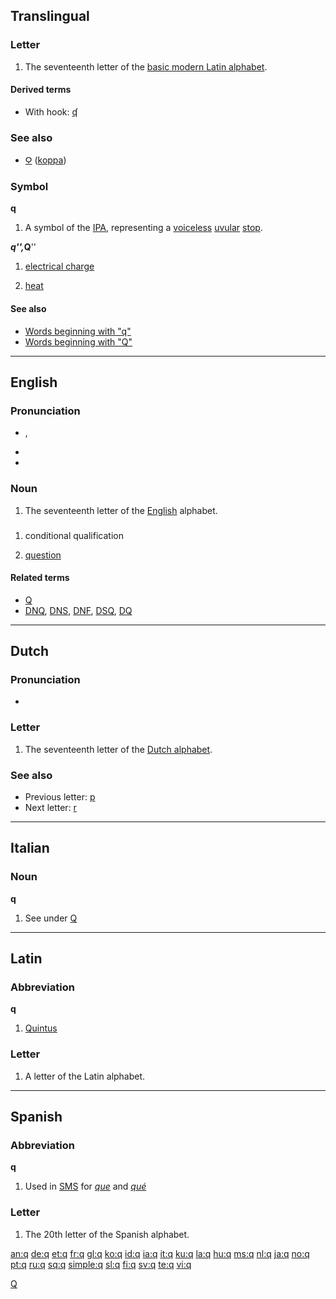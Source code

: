 {{wikipedia}}
{{also|Appendix:Variations of "q"}}
{{also|գ|զ}}
==Translingual==
{{mul-script}}

===Letter===
{{mul-letter|upper=Q|lower=q|script=Latn}}

# The seventeenth letter of the [[Appendix:Latin script|basic modern Latin alphabet]].

====Derived terms====
* With hook: [[ʠ]]

===See also===
* [[Ϙ]] ([[koppa]])

===Symbol===
'''q'''

# A symbol of the [[IPA]], representing a [[voiceless]] [[uvular]] [[stop]].

'''''q''''', '''''Q'''''

# {{physics}} [[electrical charge]]
# {{physics}} [[heat]]

====See also====
* [[Special:Prefixindex/q|Words beginning with "q"]]
* [[Special:Prefixindex/Q|Words beginning with "Q"]]

[[Category:IPA symbols|Q]]

----

==English==

{{rank|worse|safe|main|979|q|greatly|floor|example}}

===Pronunciation===
* {{IPA|/kjuː/}}, {{SAMPA|/kju:/}} 
*: {{audio|en-us-q.ogg|Audio (US)}}
*: {{audio|en-uk-q.ogg|Audio (UK)}}
* {{rhymes|uː}}
* {{homophones|cue|queue}}

===Noun===
{{en-noun}}

# The seventeenth letter of the [[English]] alphabet.

==={{abbreviation}}===
{{en-noun}}

# {{sports}} conditional qualification
# [[question]]

====Related terms====
* [[Q]]
* [[DNQ]], [[DNS]], [[DNF]], [[DSQ]], [[DQ]]

----

==Dutch==

===Pronunciation===
* {{sense|letter name}} {{IPA|/ky/|lang=nl}}

===Letter===
{{infl|nl|letter|lower case||upper case|Q}}

# The seventeenth letter of the [[Dutch alphabet]].

===See also===
* Previous letter: [[p#Dutch|p]]
* Next letter: [[r#Dutch|r]]

----

==Italian==

===Noun===
'''q''' {{m|f|inv}}

# See under [[Q#Italian|Q]]

----

==Latin==

===Abbreviation===
'''q'''

# [[Quintus]]

===Letter===
{{infl|la|letter}}

# A letter of the Latin alphabet.

----

==Spanish==

===Abbreviation===
'''q'''

# Used in [[SMS]] for ''[[que]]'' and ''[[qué]]''

===Letter===
{{infl|es|letter|lower case||upper case|Q}}

# The 20th letter of the Spanish alphabet.


[[an:q]]
[[de:q]]
[[et:q]]
[[fr:q]]
[[gl:q]]
[[ko:q]]
[[id:q]]
[[ia:q]]
[[it:q]]
[[ku:q]]
[[la:q]]
[[hu:q]]
[[ms:q]]
[[nl:q]]
[[ja:q]]
[[no:q]]
[[pt:q]]
[[ru:q]]
[[sq:q]]
[[simple:q]]
[[sl:q]]
[[fi:q]]
[[sv:q]]
[[te:q]]
[[vi:q]]